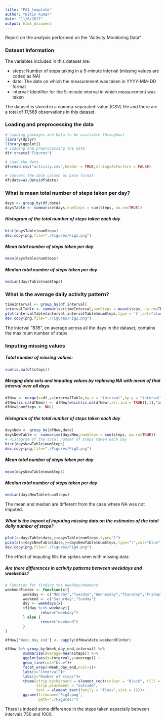 ```yaml
---
title: "PA1_template"
author: "Nitin Kumar"
date: "11/6/2017"
output: html_document
---
```


Report on the analysis performed on the "Activity Monitoring Data"

### Dataset Information

The variables included in this dataset are:

* steps: Number of steps taking in a 5-minute interval (missing values are coded as NA)
* date: The date on which the measurement was taken in YYYY-MM-DD format
* interval: Identifier for the 5-minute interval in which measurement was taken

The dataset is stored in a comma-separated-value (CSV) file and there are a total of 17,568 observations in this dataset.

### Loading and preprocessing the data

```r
# Loading packages and Data to be available throughout
library(dplyr)
library(ggplot2)
# Loading and preprocessing the data
dir.create("Figures")

# Load the data
df=read.csv("activity.csv",header = TRUE,stringsAsFactors = FALSE) 

# Convert the date column as Date format
df$date=as.Date(df$date)

```

### What is mean total number of steps taken per day?

```r
days <- group_by(df,date)
daysTable <- summarise(days,numSteps = sum(steps, na.rm=TRUE))
```


##### Histogram of the total number of steps taken each day
```r
hist(daysTable$numSteps)
dev.copy(png,file="./Figures/Fig1.png")
```

#####  Mean total number of steps taken per day
```r
mean(daysTable$numSteps)
```

##### Median total number of steps taken per day
```r
median(daysTable$numSteps)
```

### What is the average daily activity pattern?

```r
timeInterval <- group_by(df,interval)
intervalTable <- summarise(timeInterval,numSteps = mean(steps, na.rm=TRUE))
plot(intervalTable$interval,intervalTable$numSteps,type = 'l',col="blue")
dev.copy(png,file="./Figures/Fig2.png")
```

The interval "835", on average across all the days in the dataset, contains the maximum number of steps

### Imputing missing values

##### Total number of missing values:
```r
sum(is.na(df$steps)) 
```

##### Merging data sets and imputing values by replacing NA with mean of that interval over all days

```r
dfNew <- merge(x=df,y=intervalTable,by.x = "interval",by.y = "interval")
dfNew[is.na(dfNew)] <- dfNew[which(is.na(dfNew),arr.ind = TRUE)[,1],"numSteps"]
dfNew$numSteps <- NULL
```

##### Histogram of the total number of steps taken each day
```r
daysNew <- group_by(dfNew,date)
daysNewTable <- summarise(daysNew,numSteps = sum(steps, na.rm=TRUE))
# Histogram of the total number of steps taken each day
hist(daysNewTable$numSteps)
dev.copy(png,file="./Figures/Fig3.png")
```

#####  Mean total number of steps taken per day
```r
mean(daysNewTable$numSteps)
```

##### Median total number of steps taken per day
```r
median(daysNewTable$numSteps)
```

The mean and median are different from the case where NA was not imputed.

##### What is the impact of imputing missing data on the estimates of the total daily number of steps?
```r
plot(x=daysTable$date,y=daysTable$numSteps,type="l")
points(x=daysNewTable$date,y=daysNewTable$numSteps,type="l",col="blue")
dev.copy(png,file="./Figures/Fig4.png")
```

The effect of imputing fills the spikes seen with missing data.

##### Are there differences in activity patterns between weekdays and weekends?
```r
# Function for finding the Weekday/Weekend
weekendFinder <- function(x){
        weekday <- c("Monday","Tuesday","Wednesday","Thursday","Friday")
        weekend <- c("Saturday","Sunday")
        day <- weekdays(x)
        if(day %in% weekday){
                return("weekday")
        } else {
                return("weekend")
        }
}

dfNew['Week_day_end'] <- sapply(dfNew$date,weekendFinder)

dfNew %>% group_by(Week_day_end,interval) %>% 
        summarise(average=mean(steps)) %>%
        ggplot(aes(x=interval,y=average)) +
        geom_line(col="blue")+
        facet_wrap(~Week_day_end,ncol=1)+
        labs(x="Interval")+
        labs(y="Number of steps")+
        theme(strip.background = element_rect(colour = "black", fill = "orange"),
              strip.placement = "outside",
              text = element_text(family = "Times",size = 18))+
        ggsave(filename="Fig4.png",
               path="./Figures/")
```

There is indeed some difference in the steps taken especially between intervals 750 and 1000.












